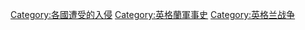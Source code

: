 [[Category:各國遭受的入侵|Category:各國遭受的入侵]]
[[Category:英格蘭軍事史|Category:英格蘭軍事史]]
[[Category:英格兰战争|Category:英格兰战争]]